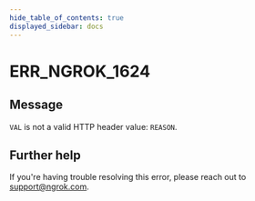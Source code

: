 ```yaml
---
hide_table_of_contents: true
displayed_sidebar: docs
---
```



# ERR_NGROK_1624

## Message

`VAL` is not a valid HTTP header value: `REASON`.

<ErrorDetails error="err_ngrok_1624" />

## Further help

If you're having trouble resolving this error, please reach out to [support@ngrok.com](mailto:support@ngrok.com?subject=Help%20with%20ERR_NGROK_1624).
